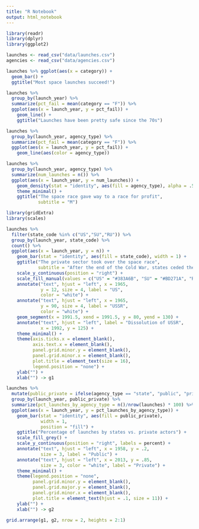 ```yaml
---
title: "R Notebook"
output: html_notebook
---
```


```r
library(readr)
library(dplyr)
library(ggplot2)

launches <- read_csv("data/launches.csv")
agencies <- read_csv("data/agencies.csv")
```
```r
launches %>% ggplot(aes(x = category)) +
  geom_bar() +
  ggtitle("Most space launches succeed!")
```
```r
launches %>% 
  group_by(launch_year) %>% 
  summarize(pct_fail = mean(category == "F")) %>% 
  ggplot(aes(x = launch_year, y = pct_fail)) +
    geom_line() +
    ggtitle("Launches have been pretty safe since the 70s")
```
```r
launches %>% 
  group_by(launch_year, agency_type) %>% 
  summarize(pct_fail = mean(category == "F")) %>% 
  ggplot(aes(x = launch_year, y = pct_fail)) +
    geom_line(aes(color = agency_type))
```

```r
launches %>% 
  group_by(launch_year, agency_type) %>% 
  summarize(num_launches = n()) %>% 
  ggplot(aes(x = launch_year, y = num_launches)) +
    geom_density(stat = "identity", aes(fill = agency_type), alpha = .5) +
    theme_minimal() +
    ggtitle("The space race gave way to a race for profit", 
            subtitle = "M")
```
```r
library(gridExtra)
library(scales)

launches %>% 
  filter(state_code %in% c("US","SU","RU")) %>% 
  group_by(launch_year, state_code) %>% 
  count() %>% 
  ggplot(aes(x = launch_year, y = n)) +
    geom_bar(stat = "identity", aes(fill = state_code), width = 1) +
    ggtitle("The private sector took over the space race", 
            subtitle = "After the end of the Cold War, states ceded their predominance in aerospace\nengineering to private companies") +
    scale_y_continuous(position = "right") +
    scale_fill_manual(values = c("US" = "#383A6B", "SU" = "#BD271A", "RU" = "#bc6d65")) +
    annotate("text", hjust = "left", x = 1965, 
             y = 12, size = 4, label = "US", 
             color = "white") +
    annotate("text", hjust = "left", x = 1965, 
             y = 90, size = 4, label = "USSR", 
             color = "white") +
    geom_segment(x = 1991.5, xend = 1991.5, y = 80, yend = 130) +
    annotate("text", hjust = "left", label = "Dissolution of USSR", 
             x = 1992, y = 125) +
    theme_minimal() +
    theme(axis.ticks.x = element_blank(),
          axis.text.x = element_blank(),
          panel.grid.minor.y = element_blank(),
          panel.grid.minor.x = element_blank(),
          plot.title = element_text(size = 16),
          legend.position = "none") +
    ylab("") +
    xlab("") -> g1

launches %>% 
  mutate(public_private = ifelse(agency_type == "state", "public", "private")) %>% 
  group_by(launch_year, public_private) %>% 
  summarize(pct_launches_by_agency_type = n()/nrow(launches) * 100) %>% 
  ggplot(aes(x = launch_year, y = pct_launches_by_agency_type)) +
    geom_bar(stat = "identity", aes(fill = public_private), 
             width = 1,
             position = "fill") +
    ggtitle("Percentage of launches by states vs. private actors") +
    scale_fill_grey() +
    scale_y_continuous(position = "right", labels = percent) +
    annotate("text", hjust = "left", x = 1958, y = .2, 
             size = 3, label = "Public") + 
    annotate("text", hjust = "left", x = 2013, y = .85, 
             size = 3, color = "white", label = "Private") + 
    theme_minimal() +
    theme(legend.position = "none",
          panel.grid.minor.y = element_blank(),
          panel.grid.major.y = element_blank(),
          panel.grid.minor.x = element_blank(),
          plot.title = element_text(hjust = .1, size = 11)) +
    ylab("") +
    xlab("") -> g2

grid.arrange(g1, g2, nrow = 2, heights = 2:1)
```

